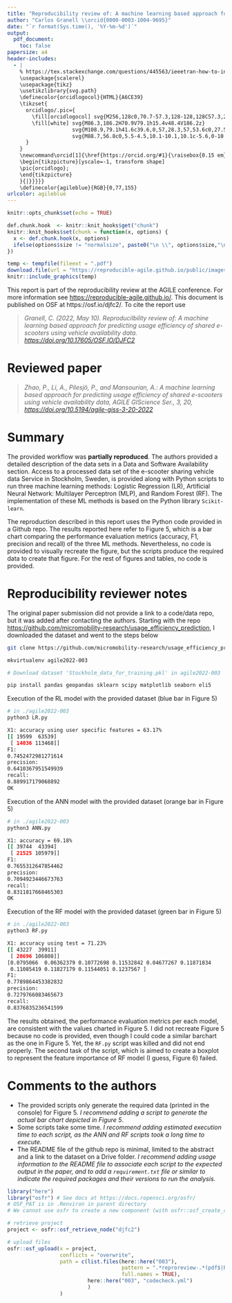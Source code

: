 ```yaml
---
title: "Reproducibility review of: A machine learning based approach for predicting usage efficiency of shared e-scooters using vehicle availability data"
author: "Carlos Granell \\orcid{0000-0003-1004-9695}"
date: "`r format(Sys.time(), '%Y-%m-%d')`"
output:
  pdf_document:
    toc: false
papersize: a4
header-includes:
  - |
    % https://tex.stackexchange.com/questions/445563/ieeetran-how-to-include-orcid-in-tex-pdf-with-pdflatex/445583 (works with pdflatex)
    \usepackage{scalerel}
    \usepackage{tikz}
    \usetikzlibrary{svg.path}
    \definecolor{orcidlogocol}{HTML}{A6CE39}
    \tikzset{
      orcidlogo/.pic={
        \fill[orcidlogocol] svg{M256,128c0,70.7-57.3,128-128,128C57.3,256,0,198.7,0,128C0,57.3,57.3,0,128,0C198.7,0,256,57.3,256,128z};
        \fill[white] svg{M86.3,186.2H70.9V79.1h15.4v48.4V186.2z}
                     svg{M108.9,79.1h41.6c39.6,0,57,28.3,57,53.6c0,27.5-21.5,53.6-56.8,53.6h-41.8V79.1z     M124.3,172.4h24.5c34.9,0,42.9-26.5,42.9-39.7c0-21.5-13.7-39.7-43.7-39.7h-23.7V172.4z}
                     svg{M88.7,56.8c0,5.5-4.5,10.1-10.1,10.1c-5.6,0-10.1-4.6-10.1-10.1c0-5.6,4.5-10.1,10.1-10.1C84.2,46.7,88.7,51.3,88.7,56.8z};
      }
    }
    \newcommand\orcid[1]{\href{https://orcid.org/#1}{\raisebox{0.15 em}{\mbox{\scalerel*{
    \begin{tikzpicture}[yscale=-1, transform shape]
    \pic{orcidlogo};
    \end{tikzpicture}
    }{|}}}}}
    \definecolor{agileblue}{RGB}{0,77,155}
urlcolor: agileblue
---
```


```r
knitr::opts_chunk$set(echo = TRUE)

def.chunk.hook  <- knitr::knit_hooks$get("chunk")
knitr::knit_hooks$set(chunk = function(x, options) {
  x <- def.chunk.hook(x, options)
  ifelse(options$size != "normalsize", paste0("\n \\", options$size,"\n\n", x, "\n\n \\normalsize"), x)
})
```

```r
temp <- tempfile(fileext = ".pdf")
download.file(url = "https://reproducible-agile.github.io/public/images/reproducible-AGILE-logo-square.pdf", destfile = temp)
knitr::include_graphics(temp)
```

This report is part of the reproducibility review at the AGILE conference.
For more information see [https://reproducible-agile.github.io/](https://reproducible-agile.github.io/).
This document is published on OSF at https://osf.io/djfc2/.
To cite the report use

> _Granell, C. (2022, May 10). Reproducilbility review of: A machine learning based approach for predicting usage efficiency of shared e-scooters using vehicle availability data. <https://doi.org/10.17605/OSF.IO/DJFC2>_

# Reviewed paper

> _Zhao, P., Li, A., Pilesjö, P., and Mansourian, A.: A machine learning based approach for predicting usage efficiency of shared e-scooters using vehicle availability data, AGILE GIScience Ser., 3, 20, <https://doi.org/10.5194/agile-giss-3-20-2022>_

# Summary

The provided workflow was **partially reproduced**. The authors provided a detailed description of the data sets in a Data and Software Availability section. Access to a processed data set of the e-scooter sharing vehicle data Service in Stockholm, Sweden, is provided along with Python scripts to run three machine learning methods: Logistic Regression (LR), Artificial Neural Network: Multilayer Perceptron (MLP), and Random Forest (RF). The implementation of these ML methods is based on the Python library `Scikit-learn`. 

The reproduction described in this report uses the Python code provided in a Github repo. The results reported here refer to Figure 5, which is a bar chart comparing the performance evaluation metrics (accuracy, F1, precision and recall) of the three ML methods. Nevertheless, no code is provided to visually recreate the figure, but the scripts produce the required data to create that figure. For the rest of figures and tables, no code is provided.

\clearpage

# Reproducibility reviewer notes

The original paper submission did not provide a link to a code/data repo, but it was added after contacting the authors. Starting with the repo <https://github.com/micromobility-research/usage_efficiency_prediction>, I downloaded the dataset and went to the steps below

```bash
git clone https://github.com/micromobility-research/usage_efficiency_prediction

mkvirtualenv agile2022-003

# Download dataset 'Stockholm_data_for_training.pkl' in agile2022-003

pip install pandas geopandas sklearn scipy matplotlib seaborn eli5

```

Execution of the RL model with the provided dataset (blue bar in Figure 5)

```bash
# in ./agile2022-003
python3 LR.py

X1: accuracy using user specific features = 63.17%
[[ 19599  63539]
 [ 14036 113468]]
F1:
0.7452472981271614
precision:
0.6410367951549939
recall:
0.889917179068892
OK
```

Execution of the ANN model with the provided dataset (orange bar in Figure 5)

```bash
# in ./agile2022-003
python3 ANN.py

X1: accuracy = 69.18%
[[ 39744  43394]
 [ 21525 105979]]
F1:
0.7655312647854462
precision:
0.7094923446673763
recall:
0.8311817668465303
OK
```

Execution of the RF model with the provided dataset (green bar in Figure 5)
```bash
# in ./agile2022-003
python3 RF.py

X1: accuracy using test = 71.23%
[[ 43227  39911]
 [ 20696 106808]]
[0.0795066  0.06362379 0.10772698 0.11532842 0.04677267 0.11871834
 0.11085419 0.11827179 0.11544051 0.1237567 ]
F1:
0.7789864453382832
precision:
0.7279766083465673
recall:
0.8376835236541599
```

The results obtained, the performance evaluation metrics per each model, are consistent with the values charted in Figure 5. I did not recreate Figure 5 because no code is provided, even though I could code a similar barchart as the one in Figure 5. Yet, the `RF.py` script was killed and did not end properly. The second task of the script, which is aimed to create a boxplot to represent the feature importance of RF model (I guess, Figure 6) failed.

\newpage

# Comments to the authors

- The provided scripts only generate the required data (printed in the console) for Figure 5. *I recommend adding a script to generate the actual bar chart depicted in Figure 5*.
- Some scripts take some time. *I recommend adding estimated execution time to each script, as the ANN and RF scripts took a long time to execute.*
- The README file of the github repo is minimal, limited to the abstract and a link to the dataset on a  Drive folder. *I recommend adding usage information to the README file to associate each script to the expected output in the paper, and to add a `requirement.txt` file or similar to indicate the required packages and their versions to run the analysis.*

```r
library("here")
library("osfr") # See docs at https://docs.ropensci.org/osfr/
# OSF_PAT is in .Renviron in parent directory
# We cannot use osfr to create a new component (with osfr::osf_create_component(x = osfr::osf_retrieve_node("6k5fh"), ...) because that will set the storage location to outside Europe.

# retrieve project
project <- osfr::osf_retrieve_node("djfc2")

# upload files
osfr::osf_upload(x = project,
                 conflicts = "overwrite",
                 path = c(list.files(here::here("003"),
                                     pattern = ".*reproreview-.*(pdf$|Rmd$|zip$)",
                                     full.names = TRUE),
                          here::here("003", "codecheck.yml")
                          )
                 )
```